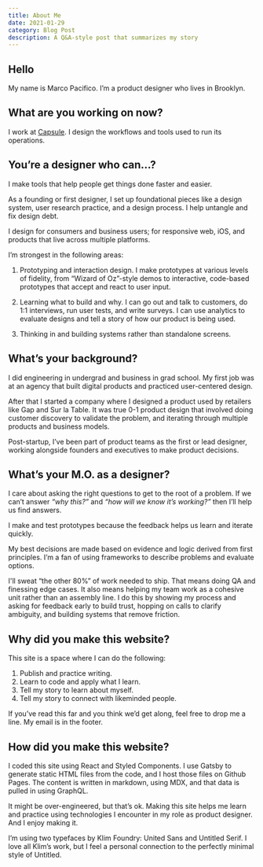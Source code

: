 ```yaml
---
title: About Me
date: 2021-01-29
category: Blog Post
description: A Q&A-style post that summarizes my story
---
```


## Hello 
My name is Marco Pacifico. I’m a product designer who lives in Brooklyn.

## What are you working on now?
I work at [Capsule](https://www.capsule.com/). I design the workflows and tools used to run its operations. 

## You’re a designer who can…?
I make tools that help people get things done faster and easier. 

As a founding or first designer, I set up foundational pieces like a design system, user research practice, and a design process. I help untangle and fix design debt.
 
I design for consumers and business users; for responsive web, iOS, and products that live across multiple platforms.

I’m strongest in the following areas:

1. Prototyping and interaction design. I make prototypes at various levels of fidelity, from “Wizard of Oz”-style demos to interactive, code-based prototypes that accept and react to user input. 

2. Learning what to build and why. I can go out and talk to customers, do 1:1 interviews, run user tests, and write surveys. I can use analytics to evaluate designs and tell a story of how our product is being used. 

3. Thinking in and building systems rather than standalone screens.  

## What’s your background?
I did engineering in undergrad and business in grad school. My first job was at an agency that built digital products and practiced user-centered design. 

After that I started a company where I designed a product used by retailers like Gap and Sur la Table. It was true 0-1 product design that involved doing customer discovery to validate the problem, and iterating through multiple products and business models. 

Post-startup, I’ve been part of product teams as the first or lead designer, working alongside founders and executives to make product decisions. 

## What’s your M.O. as a designer?
I care about asking the right questions to get to the root of a problem. If we can’t answer *“why this?”* and *“how will we know it’s working?”* then I’ll help us find answers.  

I make and test prototypes because the feedback helps us learn and iterate quickly. 

My best decisions are made based on evidence and logic derived from first principles. I’m a fan of using frameworks to describe problems and evaluate options.

I'll sweat “the other 80%” of work needed to ship. That means doing QA and finessing edge cases. It also means helping my team work as a cohesive unit rather than an assembly line. I do this by showing my process and asking for feedback early to build trust, hopping on calls to clarify ambiguity, and building systems that remove friction. 
 

## Why did you make this website?
This site is a space where I can do the following:

1. Publish and practice writing.
2. Learn to code and apply what I learn. 
3. Tell my story to learn about myself.
4. Tell my story to connect with likeminded people.

If you’ve read this far and you think we’d get along, feel free to drop me a line. My email is in the footer.

## How did you make this website?
I coded this site using React and Styled Components. I use Gatsby to generate static HTML files from the code, and I host those files on Github Pages. The content is written in markdown, using MDX, and that data is pulled in using GraphQL. 

It might be over-engineered, but that’s ok. Making this site helps me learn and practice using technologies I encounter in my role as product designer. And I enjoy making it. 

I’m using two typefaces by Klim Foundry: United Sans and Untitled Serif. I love all Klim’s work, but I feel a personal connection to the perfectly minimal style of Untitled. 